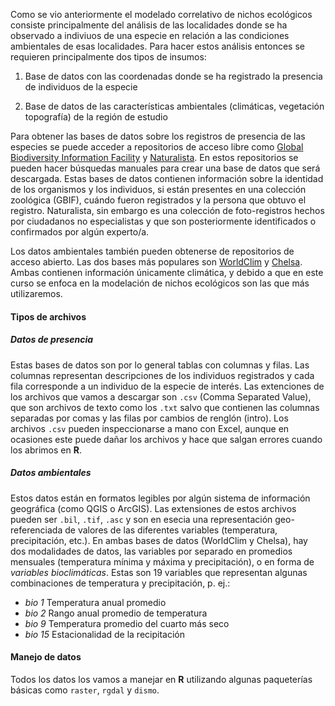 Como se vio anteriormente el modelado correlativo de nichos ecológicos consiste principalmente del análisis de las localidades donde se ha observado a indiviuos de una especie en relación a las condiciones ambientales de esas localidades. Para hacer estos análisis entonces se requieren principalmente dos tipos de insumos:

1. Base de datos con las coordenadas donde se ha registrado la presencia de individuos de la especie

2. Base de datos de las características ambientales (climáticas, vegetación topografía) de la región de estudio

Para obtener las bases de datos sobre los registros de presencia de las especies se puede acceder a repositorios de acceso libre como [Global Biodiversity Information Facility](https://www.gbif.org) y [Naturalista](https://www.naturalista.mx). En estos repositorios se pueden hacer búsquedas manuales para crear una base de datos que será descargada. Estas bases de datos contienen información sobre la identidad de los organismos y los individuos, si están presentes en una colección zoológica (GBIF), cuándo fueron registrados y la persona que obtuvo el registro. Naturalista, sin embargo es una colección de foto-registros hechos por ciudadanos no especialistas y que son posteriormente identificados o confirmados por algún experto/a.

Los datos ambientales también pueden obtenerse de repositorios de acceso abierto. Las dos bases más populares son [WorldClim](https://worldclim.org/) y [Chelsa](https://chelsa-climate.org/). Ambas contienen información únicamente climática, y debido a que en este curso se enfoca en la modelación de nichos ecológicos son las que más utilizaremos.

#### Tipos de archivos

##### Datos de presencia

Estas bases de datos son por lo general tablas con columnas y filas. Las columnas representan descripciones de los individuos registrados y cada fila corresponde a un individuo de la especie de interés. Las extenciones de los archivos que vamos a descargar son `.csv` (Comma Separated Value), que son archivos de texto como los `.txt` salvo que contienen las columnas separadas por comas y las filas por cambios de renglón (intro). Los archivos `.csv` pueden inspeccionarse a mano con Excel, aunque en ocasiones este puede dañar los archivos y hace que salgan errores cuando los abrimos en **R**.

##### Datos ambientales

Estos datos están en formatos legibles por algún sistema de información geográfica (como QGIS o ArcGIS). Las extensiones de estos archivos pueden ser `.bil`, `.tif`, `.asc` y son en esecia una representación geo-referenciada de valores de las diferentes variables (temperatura, precipitación, etc.). En ambas bases de datos (WorldClim y Chelsa), hay dos modalidades de datos, las variables por separado en promedios mensuales (temperatura mínima y máxima y precipitación), o en forma de *variables bioclimáticas*. Estas son 19 variables que representan algunas combinaciones de temperatura y precipitación, p. ej.:

- *bio 1* Temperatura anual promedio
- *bio 2* Rango anual promedio de temperatura
- *bio 9* Temperatura promedio del cuarto más seco
- *bio 15* Estacionalidad de la recipitación

#### Manejo de datos

Todos los datos los vamos a manejar en **R** utilizando algunas paqueterías básicas como `raster`, `rgdal` y `dismo`.